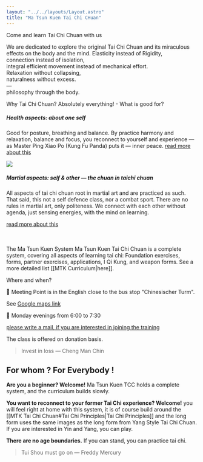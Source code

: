 ```yaml
---
layout: "../../layouts/Layout.astro"
title: "Ma Tsun Kuen Tai Chi CHuan"
---
```



<section class="slide">
<div class="inner">

<CurvedHeadline tag="h2" direction="L2R" type="smile" offset="-40" class="top-[100px] lg:top-[300px] fill-terracotta">Come and learn Tai Chi Chuan with us</CurvedHeadline>

We are dedicated to explore the original Tai Chi Chuan and its miraculous effects on the body and the mind.
<span class="text-xl">
Elasticity instead of Rigidity,<br />
connection instead of isolation,<br />
integral efficient movement instead of mechanical effort.<br />
Relaxation without collapsing,<br />
naturalness without excess.<br />
—<br />
philosophy through the body.
</span>


</div>
</section>
<section class="slide">
<div class="inner">


<CurvedHeadline tag="h2" type="slope" direction="R2L" offset="-30" class="top-[100px]  fill-terracotta">Why Tai Chi Chuan?</CurvedHeadline>
<CurvedHeadline tag="h4" type="quarter" direction="L2R" offset="-80" class="top-[70px] fill-lazuli">Absolutely everything! - What is good for?</CurvedHeadline>
##### Health aspects: about one self
Good for posture, breathing and balance.
By practice harmony and relaxation, balance and focus, you reconnect to yourself and experience — as Master Ping Xiao Po (Kung Fu Panda) puts it — inner peace.
[read more about this](./taichi#health-aspects)

![](https://media0.giphy.com/media/v1.Y2lkPTc5MGI3NjExczE4MjU0NHJnMmp3NWQ3aTU0MmZjb3R3ZWNqYTFmNjJ2bHZweXQ1ayZlcD12MV9naWZzX3NlYXJjaCZjdD1n/jXtdnZlhK7Fbfo4Ioc/200.webp)
<br/>

##### Martial aspects: self & other — the chuan in taichi chuan
All aspects of tai chi chuan root in martial art and are practiced as such.
That said, this not a self defence class, nor a combat sport.
There are no rules in martial art, only politeness.
We connect with each other without agenda, just sensing energies, with the mind on learning.

[read more about this](./taichi#martial-aspects)
<br/>
<br/>
<br/>

<CurvedHeadline tag="h4" type="kicker" direction="R2L" offset="90" class="top-[200px]  fill-lazuli">The Ma Tsun Kuen System</CurvedHeadline>
Ma Tsun Kuen Tai Chi Chuan is a complete system, covering all aspects of learning tai chi: Foundation exercises, forms, partner exercises, applications, I Qi Kung, and weapon forms.
See a more detailed list [[MTK Curriculum|here]].

</div>
</section>
<section class="slide">
<div class="inner">


<CurvedHeadline tag="h2" type="frown" direction="L2R" class="fill-terracotta">Where and when?</CurvedHeadline>

📍 Meeting Point is in the English close to the bus stop "Chinesischer Turm".

See [Google maps link](https://maps.app.goo.gl/B487KdWNx74MfPqt9)

📅 Monday evenings from 6:00 to 7:30



[please write a mail, if you are interested in joining the training](./contact)

The class is offered on donation basis.

> Invest in loss — Cheng Man Chin

</div>
</section>
<section class="slide">
<div class="inner">

## For whom ? For Everybody !

**Are you a beginner? Welcome!**
Ma Tsun Kuen TCC holds a complete system, and the curriculum builds slowly.

**You want to reconnect to your former Tai Chi experience? Welcome!**
you will feel right at home with this system, it is of course build around the [[MTK Tai Chi Chuan#Tai Chi Principles|Tai Chi Principles]] and the long form uses the same images as the long form from Yang Style Tai Chi Chuan.
If you are interested in Yin and Yang, you can play.

**There are no age boundaries.**
If you can stand, you can practice tai chi.

> Tui Shou must go on — Freddy Mercury

</div>
</section>
